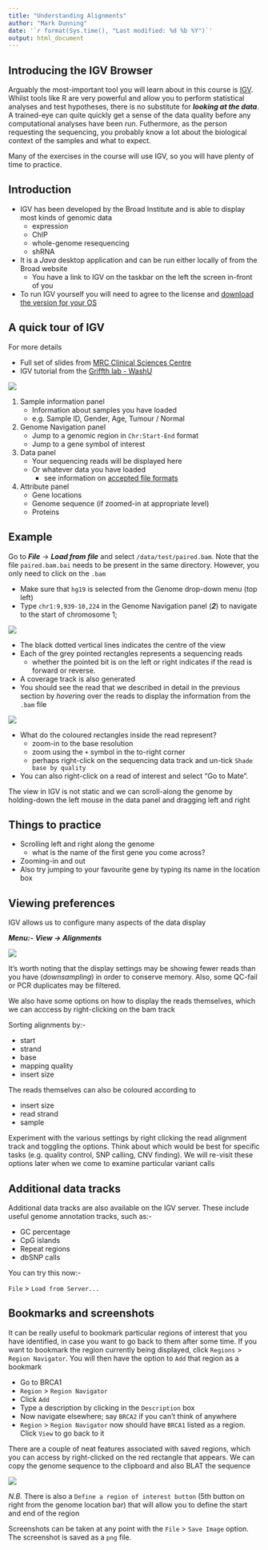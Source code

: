 ```yaml
---
title: "Understanding Alignments"
author: "Mark Dunning"
date: '`r format(Sys.time(), "Last modified: %d %b %Y")`'
output: html_document
---
```


## Introducing the IGV Browser

Arguably the most-important tool you will learn about in this course is [IGV](https://www.broadinstitute.org/igv/). Whilst tools like R are very powerful and allow you to perform statistical analyses and test hypotheses, there is no substitute for ***looking at the data***. A trained-eye can quite quickly get a sense of the data quality before any computational analyses have been run. Futhermore, as the person requesting the sequencing, you probably know a lot about the biological context of the samples and what to expect. 

Many of the exercises in the course will use IGV, so you will have plenty of time to practice.

## Introduction

- IGV has been developed by the Broad Institute and is able to display most kinds of genomic data
    + expression
    + ChIP
    + whole-genome resequencing
    + shRNA
- It is a *Java* desktop application and can be run either locally of from the Broad website
    + You have a link to IGV on the taskbar on the left the screen in-front of you
- To run IGV yourself you will need to agree to the license and [download the version for your OS](http://www.broadinstitute.org/software/igv/download)

## A quick tour of IGV
For more details

- Full set of slides from [MRC Clinical Sciences Centre](http://mrccsc.github.io/IGV_course/igv.html#/)
- IGV tutorial from the [Griffth lab - WashU](https://github.com/griffithlab/rnaseq_tutorial/wiki/IGV-Tutorial)

![](images/IGV2.png)

1) Sample information panel
    - Information about samples you have loaded
    - e.g. Sample ID, Gender, Age, Tumour / Normal
    
2) Genome Navigation panel
    - Jump to a genomic region in `Chr:Start-End` format
    - Jump to a gene symbol of interest
    
3) Data panel
    - Your sequencing reads will be displayed here
    - Or whatever data you have loaded
        + see information on [accepted file formats](http://www.broadinstitute.org/software/igv/RecommendedFileFormats)

4) Attribute panel
    - Gene locations
    - Genome sequence (if zoomed-in at appropriate level)
    - Proteins
    
## Example

Go to ***File*** -> ***Load from file*** and select `/data/test/paired.bam`. Note that the file `paired.bam.bai` needs to be present in the same directory. However, you only need to click on the `.bam`

- Make sure that `hg19` is selected from the Genome drop-down menu (top left)
- Type `chr1:9,939-10,224` in the Genome Navigation panel (***2***) to navigate to the start of chromosome 1; 

![](images/igv_start.png)


- The black dotted vertical lines indicates the centre of the view
- Each of the grey pointed rectangles represents a sequencing reads
    + whether the pointed bit is on the left or right indicates if the read is forward or reverse.
- A coverage track is also generated
- You should see the read that we described in detail in the previous section by *hover*ing over the reads to display the information from the `.bam` file


![](images/read-select.png)


- What do the coloured rectangles inside the read represent?
    + zoom-in to the base resolution
    + zoom using the `+` symbol in the to-right corner
    + perhaps right-click on the sequencing data track and un-tick `Shade base by quality`

- You can also right-click on a read of interest and select "Go to Mate".


The view in IGV is not static and we can scroll-along the genome by holding-down the left mouse in the data panel and dragging left and right

## Things to practice

- Scrolling left and right along the genome
    + what is the name of the first gene you come across?
- Zooming-in and out
- Also try jumping to your favourite gene by typing its name in the location box

## Viewing preferences

IGV allows us to configure many aspects of the data display

***Menu:-*** ***View -> Alignments***

![](images/alignment-prefs.png)

It's worth noting that the display settings may be showing fewer reads than you have (*downsampling*) in order to conserve memory. Also, some QC-fail or PCR duplicates may be filtered.

We also have some options on how to display the reads themselves, which we can acccess by right-clicking on the bam track

Sorting alignments by:-

  - start
  - strand
  - base
  - mapping quality
  - insert size
  
The reads themselves can also be coloured according to

  - insert size
  - read strand
  - sample

Experiment with the various settings by right clicking the read alignment track and toggling the options. Think about which would be best for specific tasks (e.g. quality control, SNP calling, CNV finding). We will re-visit these options later when we come to examine particular variant calls

## Additional data tracks

Additional data tracks are also available on the IGV server. These include useful genome annotation tracks, such as:-

- GC percentage
- CpG islands
- Repeat regions
- dbSNP calls

You can try this now:-

`File` > `Load from Server...`

## Bookmarks and screenshots

It can be really useful to bookmark particular regions of interest that you have identified, in case you want to go back to them after some time. If you want to bookmark the region currently being displayed, click `Regions` > `Region Navigator`. You will then have the option to `Add` that region as a bookmark


- Go to BRCA1
- `Region` > `Region Navigator`
- Click `Add`
- Type a description by clicking in the `Description` box
- Now navigate elsewhere; say `BRCA2` if you can't think of anywhere
- `Region` > `Region Navigator` now should have `BRCA1` listed as a region. Click `View` to go back to it

There are a couple of neat features associated with saved regions, which you can access by right-clicked on the red rectangle that appears. We can copy the genome sequence to the clipboard and also BLAT the sequence

![](images/region-features.png)

*N.B.* There is also a `Define a region of interest button` (5th button on right from the genome location bar) that will allow you to define the start and end of the region

Screenshots can be taken at any point with the `File` > `Save Image` option. The screenshot is saved as a `png` file. 
